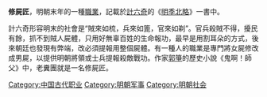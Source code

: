 '''修屍匠'''，明朝末年的一種[[職業|職業]]，記載於[[計六奇|計六奇]]的《[[明季北略|明季北略]]》一書中。

計六奇形容明末的社會是“賊來如梳，兵來如篦，官來如剃”。官兵殺賊不得，擾民有餘，抓不到賊人屍體，只用好無辜百姓的生命報功，最早是用割耳朵的方式，後來朝廷也發現有弊端，改必須提報用整個屍體。有一種人的職業是專門將女屍修改成男屍，以提供明朝將領或士兵提報殺敵戰功。作家[[郭箏|郭箏]]的歷史小說《鬼啊！師父》中，老糞團就是一名修屍匠。

[[Category:中国古代职业|Category:中国古代职业]]
[[Category:明朝军事|Category:明朝军事]]
[[Category:明朝社会|Category:明朝社会]]